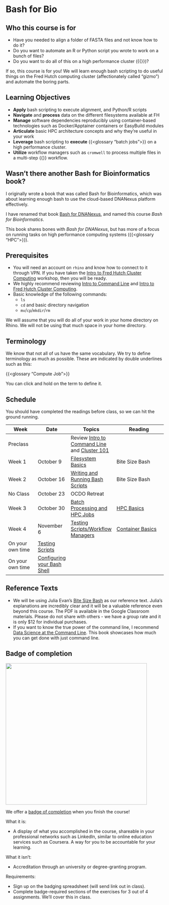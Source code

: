 # Bash for Bio {.unnumbered}

## Who this course is for

- Have you needed to align a folder of FASTA files and not know how to do it? 
- Do you want to automate an R or Python script you wrote to work on a bunch of files?
- Do you want to do all of this on a high performance cluster ({{<glossary HPC>}})?

If so, this course is for you! We will learn enough bash scripting to do useful things on the Fred Hutch computing cluster (affectionately called "gizmo") and automate the boring parts. 

## Learning Objectives

- **Apply** bash scripting to execute alignment, and Python/R scripts
- **Navigate** and **process** data on the different filesystems available at FH
- **Manage** software dependencies reproducibly using container-based technologies such as Docker/Apptainer containers or EasyBuild modules
- **Articulate** basic HPC architecture concepts and why they’re useful in your work
- **Leverage** bash scripting to **execute** {{<glossary "batch jobs">}} on a high performance cluster.
- **Utilize** workflow managers such as `cromwell` to process multiple files in a multi-step {{<glossary WDL>}} workflow.


:::{.callout-note}
## Wasn't there another Bash for Bioinformatics book?

I originally wrote a book that was called Bash for Bioinformatics, which was about learning enough bash to use the cloud-based DNANexus platform effectively. 

I have renamed that book [Bash for DNANexus](https://laderast.github.io/bash_for_dnanexus/), and named this course *Bash for Bioinformatics*.

This book shares bones with *Bash for DNANexus*, but has more of a focus on running tasks on high performance computing systems ({{<glossary "HPC">}}). 
:::

## Prerequisites

- You will need an account on `rhino` and know how to connect to it through VPN. If you have taken the [Intro to Fred Hutch Cluster Computing](https://hutchdatascience.org/FH_Cluster_101/) workshop, then you will be ready.
- We highly recommend reviewing  [Intro to Command Line](https://hutchdatascience.org/Intro_to_Command_Line/) and [Intro to Fred Hutch Cluster Computing](https://hutchdatascience.org/FH_Cluster_101/).
- Basic knowledge of the following commands:
  - `ls`
  - `cd` and basic directory navigation
  - `mv`/`cp`/`mkdir`/`rm`

We will assume that you will do all of your work in your home directory on Rhino. We will not be using that much space in your home directory.

:::{.callout-note}
## Terminology

We know that not all of us have the same vocabulary. We try to define terminology as much as possible. These are indicated by double underlines such as this:

{{<glossary "Compute Job">}}

You can click and hold on the term to define it.
:::

## Schedule

You should have completed the readings before class, so we can hit the ground running.

|Week|Date|Topics|Reading|
|----|----|------|-------|
|Preclass||Review [Intro to Command Line](https://hutchdatascience.org/Intro_to_Command_Line/) and [Cluster 101](https://hutchdatascience.org/FH_Cluster_101/)||
|Week 1|October 9|[Filesystem Basics](01_basics.qmd)|Bite Size Bash|
|Week 2|October 16|[Writing and Running Bash Scripts](02_scripting.qmd)|Bite Size Bash|
|No Class|October 23|OCDO Retreat||
|Week 3|October 30|[Batch Processing and HPC Jobs](03_batch.qmd)|[HPC Basics](hpc-basics.qmd)
|Week 4|November 6|[Testing Scripts/Workflow Managers](04_containers_workflows.qmd)|[Container Basics](container-basics.qmd)|
|On your own time|[Testing Scripts](testing.qmd)||
|On your own time|[Configuring your Bash Shell](configuring.qmd)||

## Reference Texts 

- We will be using Julia Evan's [Bite Size Bash](https://wizardzines.com/zines/bite-size-bash/) as our reference text. Julia's explanations are incredibly clear and it will be a valuable reference even beyond this course. The PDF is available in the Google Classroom materials. Please do not share with others - we have a group rate and it is only $12 for individual purchases.
- If you want to know the true power of the command line, I recommend [Data Science at the Command Line](https://jeroenjanssens.com/dsatcl/). This book showcases how much you can get done with just command line.

## Badge of completion

![](images/BASH.png){width="450"}

We offer a [badge of completion](https://www.credly.com/org/fred-hutch/badge/bash-for-bioinformatics) when you finish the course!

What it is:

-   A display of what you accomplished in the course, shareable in your professional networks such as LinkedIn, similar to online education services such as Coursera. A way for you to be accountable for your learning. 

What it isn't:

-   Accreditation through an university or degree-granting program.

Requirements:

-   Sign up on the badging spreadsheet (will send link out in class).
-   Complete badge-required sections of the exercises for 3 out of 4 assignments. We'll cover this in class.
